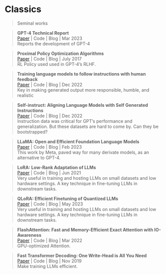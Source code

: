 # Classics
> Seminal works

>**GPT-4 Technical Report ** \
[Paper](https://arxiv.org/abs/2303.08774) | Code | Blog | Mar 2023 \
Reports the development of GPT-4

>**Proximal Policy Optimization Algorithms **\
[Paper](https://arxiv.org/abs/1707.06347) | Code | Blog | July 2017 \
RL Policy used  used in GPT-4's RLHF.

> **Training language models to follow instructions with human feedback **\
[Paper](https://arxiv.org/abs/2203.02155) | Code | Blog | Dec 2022 \
Key in making generated output more responsible, humble, and realistic

> **Self-instruct: Aligning Language Models with Self Generated Instructions **\
[Paper](https://arxiv.org/abs/2212.10560) | Code | Blog | Dec 2022 \
Instruction data was critical for GPT's performance and generalization. But these datasets are hard to come by.
Can they be bootstrapped?

>**LLaMA: Open and Efficient Foundation Language Models **\
[Paper](https://arxiv.org/abs/2302.13971v1) | Code | Blog | Feb 2023 \
This work by Meta, paved way for many derivate models, as an alternative to GPT-4.


>**LoRA: Low-Rank Adaptation of LLMs **\
[Paper](https://arxiv.org/abs/2106.09685) | Code | Blog | Jun 2021 \
Very useful in training and hosting LLMs on small datasets and low hardware settings. A key technique in fine-tuning LLMs in downstream tasks.

>**QLoRA: Efficient Finetuning of Quantized LLMs **\
[Paper](https://arxiv.org/abs/2305.14314) | Code | Blog | May 2023 \
Very useful in training and hosting LLMs on small datasets and low hardware settings. A key technique in fine-tuning LLMs in downstream tasks.

>**FlashAttention: Fast and Memory-Efficient Exact Attention with IO-Awareness **\
[Paper](https://arxiv.org/abs/2205.14135) | Code | Blog | Mar 2022 \
GPU-optimized Attention.

>**Fast Transformer Decoding: One Write-Head is All You Need **\
[Paper](https://arxiv.org/abs/1911.02150) | Code | Blog | Nov 2019 \
Make training LLMs efficient.